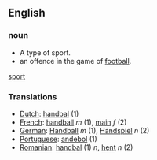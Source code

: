 ==English==

===noun===
*A type of sport.
*an offence in the game of [[football]].

[[sport]]

===Translations===
*[[Dutch]]: [[handbal]] (1)
*[[French]]: [[handball]] ''m'' (1), [[main]] ''f'' (2)
*[[German]]: [[Handball]] ''m'' (1), [[Handspiel]] ''n'' (2)
*[[Portuguese]]: [[andebol]] (1)
*[[Romanian]]: [[handbal]] (1) ''n'', [[henţ]] ''n'' (2)